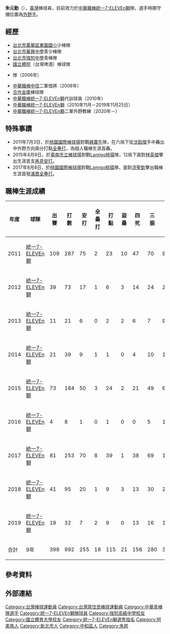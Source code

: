 {{Infobox CPBL player|
|name=朱元勤|
|image=朱元勤2.jpg|
|width=300|
|position=二軍外野兼跑壘教練|
|team=統一7-ELEVEn獅|
|number=61|
|bats=左|
|throws=右|
|birthdate={{birth_date_and_age|1986|7|17|mf=y}}|
|birthplace={{TWN}}[[新北市|新北市]][[中和區|中和區]]|
|debutdate=3月20日
|debutyear=2011年
|debutteam=統一7-ELEVEn獅
|statyear=2019年球季
|stat1label=打擊率
|stat1value=0.254
|stat2label=全壘打
|stat2value=18
|stat3label=打點
|stat3value=115
|stat4label=盜壘
|stat4value=21
|teams=<nowiki></nowiki> 
*[[統一7-ELEVEn獅|統一7-ELEVEn獅]]（2010年11月－2019年11月25日）
'''教練時期'''
*[[統一7-ELEVEn獅|統一7-ELEVEn獅]]二軍外野教練（2020年－）
|awards=<nowiki></nowiki>
*2次總冠軍 （2011、2013）
}}

'''朱元勤'''（{{bd|1986年|7月17日|||catIdx=朱}}），[[臺灣|臺灣]]棒球員，目前效力於[[中華職棒|中華職棒]][[統一7-ELEVEn獅|統一7-ELEVEn獅]]隊，選手時期守備位置為[[外野手|外野手]]。

==經歷==
*[[臺北市萬華區東園國民小學|台北市萬華區東園國小]]少棒隊 
*[[臺北市私立華興高級中學|台北市華興中學]]青少棒隊 
*[[臺北市私立強恕高級中學|台北市強恕中學]]青棒隊 
*[[國立體育大學|國立體院]]（台灣啤酒）棒球隊 
*{{link-en|阿拉斯拉短期聯盟|Alaska Baseball League}}{{link-en|淘金人|Alaska Goldpanners of Fairbanks}}隊（2006年）
*[[中華職棒|中華職棒]][[中信鯨|中信]]二軍借將（2008年） 
*[[合作金庫|合作金庫]]棒球隊 
*[[中華職棒|中華職棒]][[統一7-ELEVEn獅|統一7-ELEVEn獅]]代訓球員（2010年）
*[[中華職棒|中華職棒]][[統一7-ELEVEn獅|統一7-ELEVEn獅]]（2010年11月－2019年11月25日）
*[[中華職棒|中華職棒]][[統一7-ELEVEn獅|統一7-ELEVEn獅]]二軍外野教練（2020年－）

==特殊事蹟==
*2011年7月3日，於[[桃園國際棒球場|桃園國際棒球場]]對戰[[興農牛|興農牛]]隊，在六局下從[[沈鈺傑|沈鈺傑]]手中轟出中外野方向兩分打點[[全壘打|全壘打]]，為個人職棒生涯首轟。
*2015年4月8日，於[[臺南市立棒球場|臺南市立棒球場]]對戰[[Lamigo桃猿|Lamigo桃猿]]隊，12局下面對[[林英傑|林英傑]]擊出生涯首支[[再見安打|再見安打]]。
*2017年8月8日，於[[桃園國際棒球場|桃園國際棒球場]]對戰[[Lamigo桃猿|Lamigo桃猿]]隊，面對[[洪聖欽|洪聖欽]]擊出職棒生涯首發[[滿壘全壘打|滿貫全壘打]]。

==職棒生涯成績==
{| class="wikitable" width="1000px"
|- align="center" 
!年度!!球隊!!出賽!!打數!!安打!!全壘打!!打點!!盜壘!!四死!!三振!!壘打數!!雙殺打!!打擊率!!上壘率!!長打率!!OPS
|- align="center"
|2011||[[統一7-ELEVEn獅|統一7-ELEVEn獅]]||109||287||75||2||23||10||47||70||99||3||0.261||0.363||0.345||0.708
|- align="center"
|2012||[[統一7-ELEVEn獅|統一7-ELEVEn獅]]||39||73||17||1||6||3||14||24||25||0||0.233||0.356||0.342||0.698
|- align="center"
|2013||[[統一7-ELEVEn獅|統一7-ELEVEn獅]]||11||21||6||0||2||2||6||7||9||0||0.286||0.444||0.429||0.873
|- align="center"
|2014||[[統一7-ELEVEn獅|統一7-ELEVEn獅]]||21||39||9||1||1||0||4||10||13||0||0.231||0.302||0.333||0.635
|- align="center"
|2015||[[統一7-ELEVEn獅|統一7-ELEVEn獅]]||73||184||50||3||24||2||21||49||67||2||0.272||0.346||0.364||0.710
|- align="center"
|2016||[[統一7-ELEVEn獅|統一7-ELEVEn獅]]||4||8||1||0||1||0||0||5||1||0||0.125||0.125||0.125||0.250
|- align="center"
|2017||[[統一7-ELEVEn獅|統一7-ELEVEn獅]]||81||253||70||8||39||1||38||69||115||6||0.277||0.370||0.455||0.825
|- align="center"
|2018||[[統一7-ELEVEn獅|統一7-ELEVEn獅]]||41||95||20||1||9||3||13||30||26||2||0.211||0.303||0.274||0.577
|- align="center"
|2019||[[統一7-ELEVEn獅|統一7-ELEVEn獅]]||19||32||7||2||9||0||13||16||13||0||0.219||0.444||0.406||0.850
|- style="color:black; background-color:#F75000;color:#FFFFFF" align="center"
|合計||9年||398||992||255||18||115||21||156||280||368||13||0.254||0.357||0.371||0.728
|}

== 參考資料 ==
{{reflist}}
==外部連結==
{{台灣棒球維基館}}
{{中華職棒球員資料|id=R337|name=朱元勤}}
{{統一7-ELEVEn獅隊球員名單}}
{{統一7-ELEVEn獅2011年中華職棒總冠軍}}
{{2008年第四屆世界大學棒球錦標賽中華成棒代表隊}}
{{DEFAULTSORT:Chu Yuen Chin}}
[[Category:台灣棒球運動員|Category:台灣棒球運動員]]
[[Category:台灣原住民棒球運動員|Category:台灣原住民棒球運動員]]
[[Category:中華青棒隊選手|Category:中華青棒隊選手]]
[[Category:統一7-ELEVEn獅隊球員|Category:統一7-ELEVEn獅隊球員]]
[[Category:強恕高級中學校友|Category:強恕高級中學校友]]
[[Category:國立體育大學校友|Category:國立體育大學校友]]
[[Category:統一7-ELEVEn獅選秀指名|Category:統一7-ELEVEn獅選秀指名]]
[[Category:阿美族人|Category:阿美族人]]
[[Category:新北市人|Category:新北市人]]
[[Category:中和區人|Category:中和區人]]
[[Category:朱姓|Category:朱姓]]